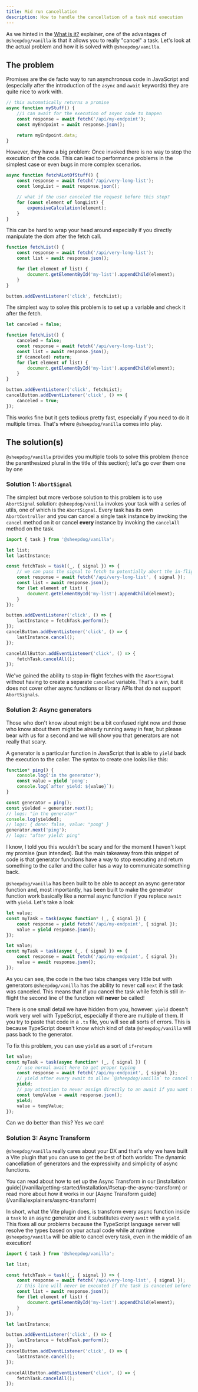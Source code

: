 ```yaml
---
title: Mid run cancellation
description: How to handle the cancellation of a task mid execution
---
```



As we hinted in the [What is it?](/vanilla/getting-started/what-is-it/) explainer, one of the
advantages of `@sheepdog/vanilla` is that it allows you to really "cancel" a task. Let's look at the
actual problem and how it is solved with `@sheepdog/vanilla`.

## The problem

Promises are the de facto way to run asynchronous code in JavaScript and (especially after the
introduction of the `async` and `await` keywords) they are quite nice to work with.

```ts
// this automatically returns a promise
async function myStuff() {
	//i can await for the execution of async code to happen
	const response = await fetch('/api/my-endpoint');
	const myEndpoint = await response.json();

	return myEndpoint.data;
}
```

However, they have a big problem: Once invoked there is no way to stop the execution of the code.
This can lead to performance problems in the simplest case or even bugs in more complex scenarios.

```ts
async function fetchALotOfStuff() {
	const response = await fetch('/api/very-long-list');
	const longList = await response.json();

	// what if the user canceled the request before this step?
	for (const element of longList) {
		expensiveCalculation(element);
	}
}
```

This can be hard to wrap your head around especially if you directly manipulate the dom after the
fetch call.

```ts
function fetchList() {
	const response = await fetch('/api/very-long-list');
	const list = await response.json();

	for (let element of list) {
		document.getElementById('my-list').appendChild(element);
	}
}

button.addEventListener('click', fetchList);
```

The simplest way to solve this problem is to set up a variable and check it after the fetch.

```ts
let canceled = false;

function fetchList() {
	canceled = false;
	const response = await fetch('/api/very-long-list');
	const list = await response.json();
	if (canceled) return;
	for (let element of list) {
		document.getElementById('my-list').appendChild(element);
	}
}

button.addEventListener('click', fetchList);
cancelButton.addEventListener('click', () => {
	canceled = true;
});
```

This works fine but it gets tedious pretty fast, especially if you need to do it multiple times.
That's where `@sheepdog/vanilla` comes into play.

## The solution(s)

`@sheepdog/vanilla` provides you multiple tools to solve this problem (hence the parenthesized
plural in the title of this section); let's go over them one by one

<LinkCard
	href="/vanilla/reference/default"
	title="Task"
	description="If you need more info on the task function please visit the relevant reference page"
/>

### Solution 1: `AbortSignal`

The simplest but more verbose solution to this problem is to use `AbortSignal` solution:
`@sheepdog/vanilla` invokes your task with a series of utils, one of which is the `AbortSignal`.
Every task has its own `AbortController` and you can cancel a single task instance by invoking the
`cancel` method on it or cancel **every** instance by invoking the `cancelAll` method on the task.

```ts
import { task } from '@sheepdog/vanilla';

let list;
let lastInstance;

const fetchTask = task((_, { signal }) => {
	// we can pass the signal to fetch to potentially abort the in-flight request
	const response = await fetch('/api/very-long-list', { signal });
	const list = await response.json();
	for (let element of list) {
		document.getElementById('my-list').appendChild(element);
	}
});

button.addEventListener('click', () => {
	lastInstance = fetchTask.perform();
});
cancelButton.addEventListener('click', () => {
	lastInstance.cancel();
});

cancelAllButton.addEventListener('click', () => {
	fetchTask.cancelAll();
});
```

We've gained the ability to stop in-flight fetches with the `AbortSignal` without having to create a
separate `canceled` variable. That's a win, but it does not cover other async functions or library
APIs that do not support `AbortSignals`.

### Solution 2: Async generators

Those who don't know about <BlankLink
	href="https://developer.mozilla.org/en-US/docs/Web/JavaScript/Guide/Iterators_and_generators"
	body="generators"
/> might be a bit confused right now and those who know about them might be already running away in
fear, but please bear with us for a second and we will show you that generators are not really that
scary.

A generator is a particular function in JavaScript that is able to `yield` back the execution to the
caller. The syntax to create one looks like this:

```ts
function* ping() {
	console.log('in the generator');
	const value = yield 'pong';
	console.log(`after yield: ${value}`);
}

const generator = ping();
const yielded = generator.next();
// logs: "in the generator"
console.log(yielded);
// logs: { done: false, value: "pong" }
generator.next('ping');
// logs: "after yield: ping"
```

I know, I told you this wouldn't be scary and for the moment I haven't kept my promise (pun
intended). But the main takeaway from this snippet of code is that generator functions have a way to
stop executing and return something to the caller and the caller has a way to communicate something
back.

`@sheepdog/vanilla` has been built to be able to accept an async generator function and, most
importantly, has been built to make the generator function work basically like a normal async
function if you replace `await` with `yield`. Let's take a look

<Tabs>

<TabItem label="Generator">

```ts
let value;
const myTask = task(async function* (_, { signal }) {
	const response = yield fetch('/api/my-endpoint', { signal });
	value = yield response.json();
});
```

</TabItem>
<TabItem label="Async">

```ts
let value;
const myTask = task(async (_, { signal }) => {
	const response = await fetch('/api/my-endpoint', { signal });
	value = await response.json();
});
```

</TabItem>

</Tabs>

As you can see, the code in the two tabs changes very little but with generators `@sheepdog/vanilla`
has the ability to never call `next` if the task was canceled. This means that if you cancel the
task while fetch is still in-flight the second line of the function will **never** be called!

There is one small detail we have hidden from you, however: `yield` doesn't work very well with
TypeScript, especially if there are multiple of them. If you try to paste that code in a `.ts` file,
you will see all sorts of errors. This is because TypeScript doesn't know which kind of data
`@sheepdog/vanilla` will pass back to the generator.

To fix this problem, you can use `yield` as a sort of `if+return`

```ts
let value;
const myTask = task(async function* (_, { signal }) {
	// use normal await here to get proper typing
	const response = await fetch('/api/my-endpoint', { signal });
	// yield after every await to allow `@sheepdog/vanilla` to cancel the function
	yield;
	// pay attention to never assign directly to an await if you want to still have proper cancellation
	const tempValue = await response.json();
	yield;
	value = tempValue;
});
```

Can we do better than this? Yes we can!

### Solution 3: Async Transform

`@sheepdog/vanilla` really cares about your DX and that's why we have built a Vite plugin that you
can use to get the best of both worlds: The dynamic cancellation of generators and the expressivity
and simplicity of async functions.

<Aside type="tip">
	You can read about how to set up the Async Transform in our [installation
	guide](/vanilla/getting-started/installation/#setup-the-async-transform) or read more about how it
	works in our [Async Transform guide](/vanilla/explainers/async-transform)
</Aside>

In short, what the Vite plugin does, is transform every async function inside a `task` to an async
generator and it substitutes every `await` with a `yield`. This fixes all our problems because the
TypeScript language server will resolve the types based on your actual code while at runtime
`@sheepdog/vanilla` will be able to cancel every task, even in the middle of an execution!

```ts
import { task } from '@sheepdog/vanilla';

let list;

const fetchTask = task((_, { signal }) => {
	const response = await fetch('/api/very-long-list', { signal });
	// this line will never be executed if the task is canceled before fetch ends
	const list = await response.json();
	for (let element of list) {
		document.getElementById('my-list').appendChild(element);
	}
});

let lastInstance;

button.addEventListener('click', () => {
	lastInstance = fetchTask.perform();
});
cancelButton.addEventListener('click', () => {
	lastInstance.cancel();
});

cancelAllButton.addEventListener('click', () => {
	fetchTask.cancelAll();
});
```

